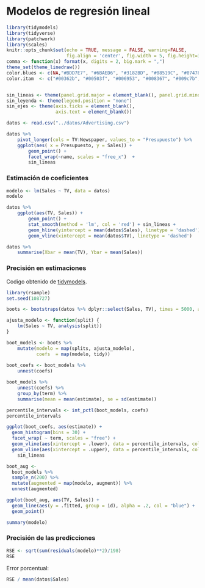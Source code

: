 
# Modelos de regresión lineal


```r
library(tidymodels)
library(tidyverse)
library(patchwork)
library(scales)
knitr::opts_chunk$set(echo = TRUE, message = FALSE, warning=FALSE, 
                      fig.align = 'center', fig.width = 5, fig.height=3, cache = TRUE)
comma <- function(x) format(x, digits = 2, big.mark = ",")
theme_set(theme_linedraw())
color.blues <- c(NA,"#BDD7E7", "#6BAED6", "#3182BD", "#08519C", "#074789", "#063e77", "#053464")
color.itam  <- c("#00362b", "#00503f", "#006953", "#008367", "#009c7b", "#00b68f")


sin_lineas <- theme(panel.grid.major = element_blank(), panel.grid.minor = element_blank())
sin_leyenda <- theme(legend.position = "none")
sin_ejes <- theme(axis.ticks = element_blank(), 
                  axis.text = element_blank())
```

```r

datos <- read.csv("../datos/Advertising.csv")

datos %>% 
    pivot_longer(cols = TV:Newspaper, values_to = "Presupuesto") %>% 
    ggplot(aes( x = Presupuesto, y = Sales)) + 
        geom_point() + 
        facet_wrap(~name, scales = "free_x")  + 
        sin_lineas

```

### Estimación de coeficientes {-}

```r

modelo <- lm(Sales ~ TV, data = datos)
modelo

```


```r

datos %>% 
    ggplot(aes(TV, Sales)) + 
        geom_point() + 
        stat_smooth(method = 'lm', col = 'red') + sin_lineas + 
        geom_hline(yintercept = mean(datos$Sales), linetype = 'dashed') + 
        geom_vline(xintercept = mean(datos$TV), linetype = 'dashed')

```


```r

datos %>% 
    summarise(Xbar = mean(TV), Ybar = mean(Sales))


```


### Precisión en estimaciones {-}

Codigo obtenido de [tidymodels](https://www.tidymodels.org/learn/statistics/bootstrap/). 

```r

library(rsample)
set.seed(108727)

boots <- bootstraps(datos %>% dplyr::select(Sales, TV), times = 5000, apparent = TRUE)

```

```r

ajusta_modelo <- function(split) {
    lm(Sales ~ TV, analysis(split))
}

```

```r

boot_models <- boots %>%
    mutate(modelo = map(splits, ajusta_modelo), 
           coefs  = map(modelo, tidy)) 
    
boot_coefs <- boot_models %>% 
    unnest(coefs)

```

```r

boot_models %>% 
    unnest(coefs) %>% 
    group_by(term) %>% 
    summarise(mean = mean(estimate), se = sd(estimate))

```


```r

percentile_intervals <- int_pctl(boot_models, coefs)
percentile_intervals

```


```r

ggplot(boot_coefs, aes(estimate)) +
  geom_histogram(bins = 30) +
  facet_wrap( ~ term, scales = "free") +
  geom_vline(aes(xintercept = .lower), data = percentile_intervals, col = "blue") +
  geom_vline(aes(xintercept = .upper), data = percentile_intervals, col = "blue") + 
    sin_lineas

```

```r

boot_aug <- 
  boot_models %>% 
  sample_n(200) %>% 
  mutate(augmented = map(modelo, augment)) %>% 
  unnest(augmented)

ggplot(boot_aug, aes(TV, Sales)) +
  geom_line(aes(y = .fitted, group = id), alpha = .2, col = "blue") +
  geom_point()

```

```r

summary(modelo)

```


### Precisión de las predicciones {-}

```r

RSE <- sqrt(sum(residuals(modelo)**2)/198)
RSE 
```


Error porcentual: 

```r

RSE / mean(datos$Sales)

```


